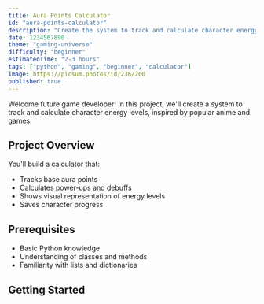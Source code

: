 ```yaml
---
title: Aura Points Calculator
id: "aura-points-calculator"
description: "Create the system to track and calculate character energy levels!"
date: 1234567890
theme: "gaming-universe"
difficulty: "beginner"
estimatedTime: "2-3 hours"
tags: ["python", "gaming", "beginner", "calculator"]
image: https://picsum.photos/id/236/200
published: true
---
```


Welcome future game developer! In this project, we'll create a system to track and calculate character energy levels, inspired by popular anime and games.

## Project Overview
You'll build a calculator that:
- Tracks base aura points
- Calculates power-ups and debuffs
- Shows visual representation of energy levels
- Saves character progress

## Prerequisites
- Basic Python knowledge
- Understanding of classes and methods
- Familiarity with lists and dictionaries

## Getting Started
